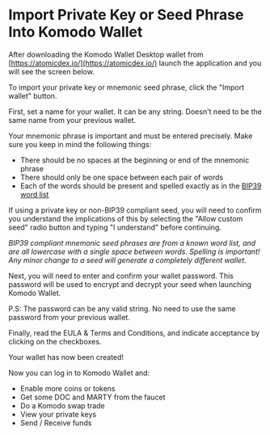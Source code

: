 

# Import Private Key or Seed Phrase Into Komodo Wallet

After downloading the Komodo Wallet Desktop wallet from [https://atomicdex.io/](https://atomicdex.io/) launch the application and you will see the screen below.

<OptimizedImage title="Import Private Key or Seed Phrase Into Komodo Wallet" src={importPrivateKey1} classNaming="w-full" alt="Import Private Key or Seed Phrase Into Komodo Wallet" />

To import your private key or mnemonic seed phrase, click the "Import wallet" button.

<OptimizedImage title="Import Private Key or Seed Phrase Into Komodo Wallet" src={importPrivateKey2} classNaming="w-full" alt="Import Private Key or Seed Phrase Into Komodo Wallet" />

First, set a name for your wallet. It can be any string. Doesn't need to be the same name from your previous wallet.

Your mnemonic phrase is important and must be entered precisely. Make sure you keep in mind the following things:

*   There should be no spaces at the beginning or end of the mnemonic phrase
*   There should only be one space between each pair of words
*   Each of the words should be present and spelled exactly as in the [BIP39 word list](https://raw.githubusercontent.com/bitcoin/bips/master/bip-0039/english.txt)

If using a private key or non-BIP39 compliant seed, you will need to confirm you understand the implications of this by selecting the "Allow custom seed" radio button and typing "I understand" before continuing.

*BIP39 compliant mnemonic seed phrases are from a known word list, and are all lowercase with a single space between words. Spelling is important! Any minor change to a seed will generate a completely different wallet.*

<OptimizedImage title="Import Private Key or Seed Phrase Into Komodo Wallet" src={importPrivateKey3} classNaming="w-full" alt="Import Private Key or Seed Phrase Into Komodo Wallet" />

Next, you will need to enter and confirm your wallet password. This password will be used to encrypt and decrypt your seed when launching Komodo Wallet.

P.S: The password can be any valid string. No need to use the same password from your previous wallet.

<OptimizedImage title="Import Private Key or Seed Phrase Into Komodo Wallet" src={importPrivateKey4} classNaming="w-full" alt="Import Private Key or Seed Phrase Into Komodo Wallet" />

Finally, read the EULA & Terms and Conditions, and indicate acceptance by clicking on the checkboxes.

<OptimizedImage title="Import Private Key or Seed Phrase Into Komodo Wallet" src={importPrivateKey5} classNaming="w-full" alt="Import Private Key or Seed Phrase Into Komodo Wallet" />

Your wallet has now been created!

<OptimizedImage title="Import Private Key or Seed Phrase Into Komodo Wallet" src={importPrivateKey6} classNaming="w-full" alt="Import Private Key or Seed Phrase Into Komodo Wallet" />

Now you can log in to Komodo Wallet and:

*   Enable more coins or tokens
*   Get some DOC and MARTY from the faucet
*   Do a Komodo swap trade
*   View your private keys
*   Send / Receive funds
